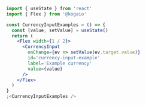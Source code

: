 ```jsx
import { useState } from 'react'
import { Flex } from '@kogaio'

const CurrencyInputExamples = () => {
  const [value, setValue] = useState()
  return (
    <Flex width={1 / 2}>
      <CurrencyInput
        onChange={ev => setValue(ev.target.value)}
        id='currency-input-example'
        label='Example currency'
        value={value}
      />
    </Flex>
  )
}
;<CurrencyInputExamples />
```
